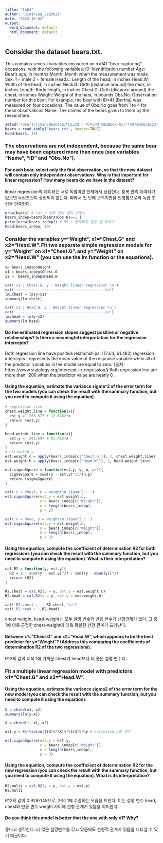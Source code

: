```yaml
---
title: "lab3"
author: "JiminLee_2229027"
date: "2023-10-02"
output:
  word_document: default
  html_document: default
---
```


## Consider the dataset bears.txt.
This contains several variables measured on n=141 “bear capturing” occasions, with the following variables:
ID: Identification number
Age: Bear's age, in months
Month: Month when the measurement was made. Sex. 1 = male 2 = female Head.L: Length of the head, in inches
Head.W: Width of the head, in inches
Neck.G: Girth (distance around) the neck, in inches
Length: Body length, in inches
Chest.G: Girth (distance around) the chest, in inches
Weight: Weight of the bear, in pounds
Obs.No: Observation number for this bear. For example, the bear with ID=41 (Bertha) was measured on four occasions. The value of Obs.No goes from 1 to 4 for these observations Name: The names of the bears given to them by the researchers.
```r
setwd('/Users/jimin/Desktop/데스크탑 - 이지민의 MacBook Air/지민/ewha/2023-2/Regression/week3/')
bears = read.table('bears.txt', header=TRUE)
head(bears, 10)
```

### The observations are not independent, because the same bear may have been captured more than once (see variables “Name”, “ID” and “Obs.No”).
#### For each bear, select only the first observation, so that the new dataset will contain only independent observations. Why is that important for linear regression? How many bears do we have in the dataset?
linear regression의 데이터는 서로 독립이란 전제에서 성립한다. 중복 관측 데이터가 있으면 독립조건이 성립되지 않는다. 따라서 첫 번째 관측치만을 반영함으로써 독립 조건을 만족한다. 
```r
nrow(bears) # 141 : 정제 전의 곰의 마릿수 
bears_indep=bears[bears$Obs.No==1,] 
print(nrow(bears_indep)) # 99 : 중복되지 않은 곰 마릿수
head(bears_indep, 10)
```
### Consider the variables y=“Weight”, x1=“Chest.G” and x2=“Head.W”. Fit two separate simple regression models for y=“Weight” on x1=“Chest.G”, and y=“Weight” on x2=“Head.W” (you can use the lm function or the equations).
```r
y= bears_indep$Weight
x1 = bears_indep$Chest.G
x2 =  bears_indep$Head.W

cat('x1 : Chest.G, y : Weight linear regression \n')
cat('-----------------------------------------\n')
lm.chest = lm(y~x1)
summary(lm.chest)

cat('x1 : Head.W, y : Weight linear regression \n')
cat('-----------------------------------------\n')
lm.head = lm(y~x2)
summary(lm.head)
```

#### Do the estimated regression slopes suggest positive or negative relationships? Is there a meaningful interpretation for the regression intercepts?

Both regression line have positive relationships. (12.64, 61.482)
regression intercepts : represents the mean value of the response variable when all of the predictor variables in the model are equal to zero. (출처 : https://www.statology.org/intercept-in-regression/)
Both regression line are more than -200 when the predictor value are nearly 0.

#### Using the equation, estimate the variance sigma^2 of the error term for the two models (you can check the result with the summary function, but you need to compute it using the equation).
```r
# regression line 
chest.weight.line = function(x){
  est.y = -266.677 + 12.6462*x
  return (est.y)
}

head.weight.line = function(x){
  est.y = -201.697 + 61.482*x
  return (est.y)
}
# estimated y
est.weight.c = apply(bears_indep[c('Chest.G')], 2, chest.weight.line)
est.weight.h = apply(bears_indep[c('Head.W')], 2, head.weight.line)

est.sigmaSquare = function(est.y, y, n, p=2){
  sigmaSquare = sum((y - est.y)^2)/(n-p)
  return (sigmaSquare)
}

cat('x = chest, y = weight\n sigma^2 : ')
est.sigmaSquare(est.y = est.weight.c,
                y = bears_indep[c('Weight')],
                n = length(bears_indep),
                p = 2)

cat('x = head, y = weight\n sigma^2 : ')
est.sigmaSquare(est.y = est.weight.h,
                y = bears_indep[c('Weight')],
                n = length(bears_indep),
                p = 2)
```

#### Using the equation, compute the coefficient of determination R2 for both regressions (you can check the result with the summary function, but you need to compute it using the equation). What is their interpretation?
```r
cal.R2 = function(y, est.y){
  R2 = 1 - sum((y - est.y)^2) / sum((y - mean(y))^2)
  return (R2)
}

R2.chest = cal.R2(y = y, est.y = est.weight.c)
R2.head = cal.R2(y = y, est.y = est.weight.h)

cat('R2.chest : ', R2.chest,'\n')
cat('R2.head : ',R2.head)
```
chest-weight, head-weight는 모두 설명 변수와 반응 변수가 선형관계가 있다. 그 중 1에 더욱 근접한 chest-weight에 더욱 확실한 선형 관계가 드러난다. 

#### Between x1=“Chest.G” and x2=“Head.W”, which appears to be the best predictor for y=“Weight”? (Address this comparing the coefficients of determination R2 of the two regressions).
R^2의 값이 더욱 1에 가까운 chest가 head보다 더 좋은 설명 변수다. 

### Fit a multiple linear regression model with predictors x1=“Chest.G” and x2=“Head.W”.

#### Using the equation, estimate the variance sigma2 of the error term for the new model (you can check the result with the summary function, but you need to compute it using the equation).
```r
X = cbind(x1, x2)
summary(lm(y~X))
```
```r
X = cbind(1, x1, x2)

est.y = X%*%solve(t(X)%*%X)%*%t(X)%*%y # estimated y를 계산

est.sigmaSquare(est.y = est.y,
                y = bears_indep[c('Weight')],
                n = length(bears_indep),
                p = 3)
```

#### Using the equation, compute the coefficient of determination R2 for the new regression (you can check the result with the summary function, but you need to compute it using the equation). What is its interpretation?
```r
R2.multi = cal.R2(y = y, est.y = est.y)
R2.multi
```
R^2의 값이  0.9297148으로, 거의 1에 수렴하는 모습을 보인다. 이는 설명 변수 head, chest와 반응 변수 weight 사이에 선형 관계가 있음을 의미한다. 

#### Do you think this model is better that the one with only x1? Why?
좋다고 생각한다. 더 많은 설명변수를 갖고 있음에도 선형적 관계가 있음을 나타낼 수 있기 때문이다. 
\
